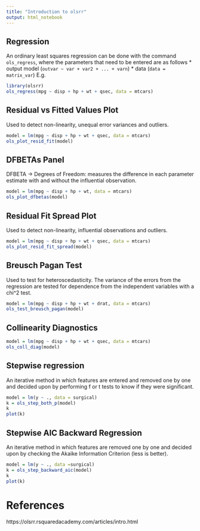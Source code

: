 ```yaml
---
title: "Introduction to olsrr"
output: html_notebook
---
```


## Regression

An ordinary least squares regression can be done with the command `ols_regress`,
where the parameters that need to be entered are as follows
*   output model (`outvar ~ var + var2 + ... + varn`)
*   data (`data = matrix_var`)
E.g.

```r
library(olsrr)
ols_regress(mpg ~ disp + hp + wt + qsec, data = mtcars)

```


## Residual vs Fitted Values Plot

Used to detect non-linearity, unequal error variances and outliers.
```r
model = lm(mpg ~ disp + hp + wt + qsec, data = mtcars)
ols_plot_resid_fit(model)
```
## DFBETAs Panel

DFBETA -> Degrees of Freedom: measures the difference in each parameter estimate
with and without the influential observation.

```r
model = lm(mpg ~ disp + hp + wt, data = mtcars)
ols_plot_dfbetas(model)
```
## Residual Fit Spread Plot
Used to detect non-linearity, influential observations and outliers.
```r
model = lm(mpg ~ disp + hp + wt + qsec, data = mtcars)
ols_plot_resid_fit_spread(model)
```


## Breusch Pagan Test

Used to test for heteroscedasticity. The variance of the errors from the
regression are tested for dependence from the independent variables with a
chi^2 test.
```r
model = lm(mpg ~ disp + hp + wt + drat, data = mtcars)
ols_test_breusch_pagan(model)
```
## Collinearity Diagnostics
```r
model = lm(mpg ~ disp + hp + wt + qsec, data = mtcars)
ols_coll_diag(model)
```

## Stepwise regression

An iterative method in which features are entered and removed one by one and
decided upon by performing f or t tests to know if they were significant.

```r
model = lm(y ~ ., data = surgical)
k = ols_step_both_p(model)
k
plot(k)
```

## Stepwise AIC Backward Regression

An iterative method in which features are removed one by one and
decided upon by checking the Akaike Information Criterion (less is better).
```r
model = lm(y ~ ., data =surgical)
k = ols_step_backward_aic(model)
k
plot(k)
```

# References
https://olsrr.rsquaredacademy.com/articles/intro.html
